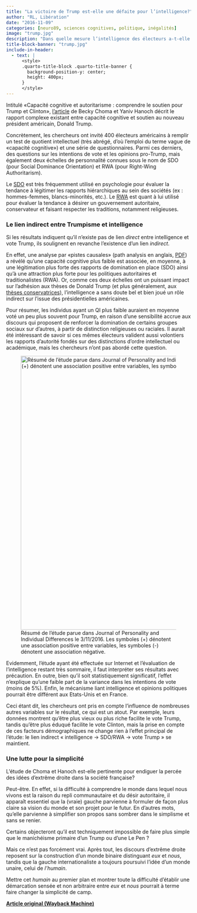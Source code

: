 ```yaml
---
title: "La victoire de Trump est-elle une défaite pour l’intelligence?"
author: "RL, Libération"
date: "2016-11-09"
categories: [neuro89, sciences cognitives, politique, inégalités]
image: "trump.jpg"
description: "Dans quelle mesure l’intelligence des électeurs a-t-elle déterminé l’issue des présidentielles américaines ? Une étude scientifique parue le 3 novembre 2016 s'est penchée sur la question."
title-block-banner: "trump.jpg"
include-in-header:
  - text: |
      <style>
      .quarto-title-block .quarto-title-banner {
        background-position-y: center;
        height: 400px;
      }
      </style>
---
```


Intitulé «Capacité cognitive et autoritarisme : comprendre le soutien pour Trump et Clinton», [l’article](https://web.archive.org/web/20200831015721/http://www.sciencedirect.com/science/article/pii/S0191886916310911) de Becky Choma et Yaniv Hanoch décrit le rapport complexe existant entre capacité cognitive et soutien au nouveau président américain, Donald Trump.

Concrètement, les chercheurs ont invité 400 électeurs américains à remplir un test de quotient intellectuel (très abrégé, d’où l’emploi du terme vague de «capacité cognitive») et une série de questionnaires. Parmi ces derniers, des questions sur les intentions de vote et les opinions pro-Trump, mais également deux échelles de personnalité connues sous le nom de SDO (pour Social Dominance Orientation) et RWA (pour Right-Wing Authoritarism).

Le [SDO](https://web.archive.org/web/20200831015721/https://blogs.mediapart.fr/horslesmurs/blog/110816/inegalites-sociales-le-profil-cognitif-de-ceux-qui-s-en-foutent) est très fréquemment utilisé en psychologie pour évaluer la tendance à légitimer les rapports hiérarchiques au sein des sociétés (ex : hommes-femmes, blancs-minorités, etc.). Le [RWA](https://web.archive.org/web/20200831015721/http://quebec.huffingtonpost.ca/Bruno%20Mass%C3%A9/psychologie-conservateurs-canada_b_3279747.html) est quant à lui utilisé pour évaluer la tendance à désirer un gouvernement autoritaire, conservateur et faisant respecter les traditions, notamment religieuses.

### Le lien indirect entre Trumpisme et intelligence

Si les résultats indiquent qu’il n’existe pas de lien *direct* entre intelligence et vote Trump, ils soulignent en revanche l’existence d’un lien *indirect*.

En effet, une analyse par «pistes causales» (path analysis en anglais, [PDF](https://web.archive.org/web/20200831015721/http://leger360.com/admin/leger_a/fr_la7_pathanalysis.pdf)) a révélé qu’une capacité cognitive plus faible est associée, en moyenne, à une légitimation plus forte des rapports de domination en place (SDO) ainsi qu’à une attraction plus forte pour les politiques autoritaires et traditionalistes (RWA). Or, comme ces deux échelles ont un puissant impact sur l’adhésion aux thèses de Donald Trump (et plus généralement, aux [thèses conservatrices](https://web.archive.org/web/20200831015721/https://blogs.mediapart.fr/horslesmurs/blog/110816/inegalites-sociales-le-profil-cognitif-de-ceux-qui-s-en-foutent)), l’intelligence a sans doute bel et bien joué un rôle indirect sur l’issue des présidentielles américaines.

Pour résumer, les individus ayant un QI plus faible auraient en moyenne voté un peu plus souvent pour Trump, en raison d’une sensibilité accrue aux discours qui proposent de renforcer la domination de certains groupes sociaux sur d’autres, à partir de distinction religieuses ou raciales. Il aurait été intéressant de savoir si ces mêmes électeurs valident aussi volontiers les rapports d’autorité fondés sur des distinctions d’ordre intellectuel ou académique, mais les chercheurs n’ont pas abordé cette question.

![Résumé de l’étude parue dans Journal of Personality and Individual Differences le 3/11/2016. Les symboles (+) dénotent une association positive entre variables, les symboles (-) dénotent une association négative. ](mediation.jpg){fig-align="center" width="744"}

Evidemment, l’étude ayant été effectuée sur Internet et l’évaluation de l’intelligence restant très sommaire, il faut interpréter ses résultats avec précaution. En outre, bien qu’il soit statistiquement significatif, l’effet n’explique qu’une faible part de la variance dans les intentions de vote (moins de 5%). Enfin, le mécanisme liant intelligence et opinions politiques pourrait être différent aux Etats-Unis et en France.

Ceci étant dit, les chercheurs ont pris en compte l’influence de nombreuses autres variables sur le résultat, ce qui est un atout. Par exemple, leurs données montrent qu’être plus vieux ou plus riche facilite le vote Trump, tandis qu’être plus éduqué facilite le vote Clinton, mais la prise en compte de ces facteurs démographiques ne change rien à l’effet principal de l’étude: le lien indirect « intelligence → SDO/RWA → vote Trump » se maintient.

### Une lutte pour la simplicité

L’étude de Choma et Hanoch est-elle pertinente pour endiguer la percée des idées d’extrême droite dans la société française?

Peut-être. En effet, si la difficulté à comprendre le monde dans lequel nous vivons est la raison du repli communautaire et du désir autoritaire, il apparaît essentiel que la (vraie) gauche parvienne à formuler de façon plus claire sa vision du monde et son projet pour le futur. En d’autres mots, qu’elle parvienne à simplifier son propos sans sombrer dans le simplisme et sans se renier.

Certains objecteront qu’il est techniquement impossible de faire plus simple que le manichéisme primaire d’un Trump ou d’une Le Pen ?

Mais ce n’est pas forcément vrai. Après tout, les discours d’extrême droite reposent sur la construction d’un monde binaire distinguant *eux* et *nous*, tandis que la gauche internationaliste a toujours poursuivi l’idée d’un monde unaire, celui de *l’humain*.

Mettre cet *humain* au premier plan et montrer toute la difficulté d’établir une démarcation sensée et non arbitraire entre *eux* et *nous* pourrait à terme faire changer la simplicité de camp.


[**Article original (Wayback Machine)**](https://web.archive.org/web/20200831015721/http://hemisphere-gauche.blogs.liberation.fr/2016/11/09/victoire-de-trump-une-defaite-de-lintelligence/)

<script src="https://giscus.app/client.js"
        data-repo="romainligneul/giscus-comments"
        data-repo-id="R_kgDOMSMTIw"
        data-category="CommentsBlogFR"
        data-category-id="DIC_kwDOMSMTI84CglZk"
        data-mapping="pathname"
        data-strict="0"
        data-reactions-enabled="1"
        data-emit-metadata="0"
        data-input-position="top"
        data-theme="preferred_color_scheme"
        data-lang="en"
        crossorigin="anonymous"
        async>
</script>